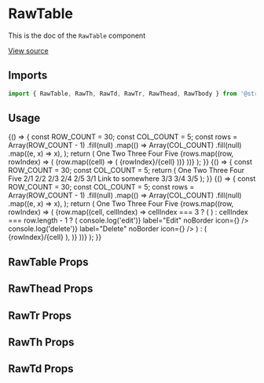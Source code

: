 <!--- RawTable.stories.mdx --->




<Meta title="Design System/Technical Components/RawTable" component={RawTable} />

# RawTable

This is the doc of the `RawTable` component

[View source](https://github.com/strapi/design-system/tree/main/packages/strapi-design-system/src/RawTable)

## Imports

```js
import { RawTable, RawTh, RawTd, RawTr, RawThead, RawTbody } from '@strapi/design-system';
```

## Usage

<Canvas>
  <Story name="base">
    {() => {
      const ROW_COUNT = 30;
      const COL_COUNT = 5;
      const rows = Array(ROW_COUNT - 1)
        .fill(null)
        .map(() =>
          Array(COL_COUNT)
            .fill(null)
            .map((e, x) => x),
        );
      return (
        <Box shadow="filterShadow" padding={3} hasRadius>
          <RawTable colCount={COL_COUNT} rowCount={ROW_COUNT}>
            <RawThead>
              <RawTr>
                <RawTh>
                  <Box color="neutral800" padding={2} background="neutral200">
                    One
                  </Box>
                </RawTh>
                <RawTh>
                  <Box color="neutral800" padding={2} background="neutral200">
                    Two
                  </Box>
                </RawTh>
                <RawTh>
                  <Box color="neutral800" padding={2} background="neutral200">
                    Three
                  </Box>
                </RawTh>
                <RawTh>
                  <Box color="neutral800" padding={2} background="neutral200">
                    Four
                  </Box>
                </RawTh>
                <RawTh>
                  <Box color="neutral800" padding={2} background="neutral200">
                    Five
                  </Box>
                </RawTh>
              </RawTr>
            </RawThead>
            <RawTbody>
              {rows.map((row, rowIndex) => (
                <RawTr key={`row-${rowIndex}`}>
                  {row.map((cell) => (
                    <RawTd key={`cell-${rowIndex}-${cell}`}>
                      <Box color="neutral800" padding={2}>
                        {rowIndex}/{cell}
                      </Box>
                    </RawTd>
                  ))}
                </RawTr>
              ))}
            </RawTbody>
          </RawTable>
        </Box>
      );
    }}
  </Story>
  <Story name="simple">
    {() => {
      const ROW_COUNT = 30;
      const COL_COUNT = 5;
      return (
        <Box shadow="filterShadow" padding={3} hasRadius>
          <RawTable colCount={COL_COUNT} rowCount={ROW_COUNT}>
            <RawThead>
              <RawTr>
                <RawTh>
                  <Box color="neutral800" padding={2} background="neutral200">
                    One
                  </Box>
                </RawTh>
                <RawTh>
                  <Box color="neutral800" padding={2} background="neutral200">
                    Two
                  </Box>
                </RawTh>
                <RawTh>
                  <Box color="neutral800" padding={2} background="neutral200">
                    Three
                  </Box>
                </RawTh>
                <RawTh>
                  <Box color="neutral800" padding={2} background="neutral200">
                    Four
                  </Box>
                </RawTh>
                <RawTh>
                  <Box color="neutral800" padding={2} background="neutral200">
                    Five
                  </Box>
                </RawTh>
              </RawTr>
            </RawThead>
            <RawTbody>
              <RawTr>
                <RawTd color="neutral800">2/1</RawTd>
                <RawTd color="neutral800">2/2</RawTd>
                <RawTd color="neutral800">2/3</RawTd>
                <RawTd color="neutral800">2/4</RawTd>
                <RawTd color="neutral800">2/5</RawTd>
              </RawTr>
              <RawTr>
                <RawTd color="neutral800">3/1</RawTd>
                <RawTd>
                  <Link href="#">Link to somewhere</Link>
                </RawTd>
                <RawTd color="neutral800">3/3</RawTd>
                <RawTd color="neutral800">3/4</RawTd>
                <RawTd color="neutral800">3/5</RawTd>
              </RawTr>
            </RawTbody>
          </RawTable>
        </Box>
      );
    }}
  </Story>
  <Story name="aria">
    {() => {
      const ROW_COUNT = 30;
      const COL_COUNT = 5;
      const rows = Array(ROW_COUNT - 1)
        .fill(null)
        .map(() =>
          Array(COL_COUNT)
            .fill(null)
            .map((e, x) => x),
        );
      return (
        <Box shadow="filterShadow" padding={3} hasRadius>
          <RawTable colCount={COL_COUNT} rowCount={ROW_COUNT}>
            <RawThead>
              <RawTr>
                <RawTh>
                  <Box color="neutral800" padding={2} background="neutral200">
                    One
                  </Box>
                </RawTh>
                <RawTh>
                  <Box color="neutral800" padding={2} background="neutral200">
                    Two
                  </Box>
                </RawTh>
                <RawTh>
                  <Box color="neutral800" padding={2} background="neutral200">
                    Three
                  </Box>
                </RawTh>
                <RawTh>
                  <Box color="neutral800" padding={2} background="neutral200">
                    Four
                  </Box>
                </RawTh>
                <RawTh>
                  <Box color="neutral800" padding={2} background="neutral200">
                    Five
                  </Box>
                </RawTh>
              </RawTr>
            </RawThead>
            <RawTbody>
              {rows.map((row, rowIndex) => (
                <RawTr key={`row-${rowIndex}`}>
                  {row.map((cell, cellIndex) =>
                    cellIndex === 3 ? (
                      <RawTd>
                        <TextInput label="name" />
                      </RawTd>
                    ) : cellIndex === row.length - 1 ? (
                      <RawTd>
                        <Flex>
                          <IconButton onClick={() => console.log('edit')} label="Edit" noBorder icon={<Pencil />} />
                          <Box paddingLeft={1}>
                            <IconButton
                              onClick={() => console.log('delete')}
                              label="Delete"
                              noBorder
                              icon={<Trash />}
                            />
                          </Box>
                        </Flex>
                      </RawTd>
                    ) : (
                      <RawTd key={`cell-${rowIndex}-${cell}`}>
                        <Box color="neutral800" padding={2}>
                          {rowIndex}/{cell}
                        </Box>
                      </RawTd>
                    ),
                  )}
                </RawTr>
              ))}
            </RawTbody>
          </RawTable>
        </Box>
      );
    }}
  </Story>
</Canvas>

## RawTable Props

<ArgsTable of={RawTable} />

## RawThead Props

<ArgsTable of={RawThead} />

## RawTr Props

<ArgsTable of={RawTr} />

## RawTh Props

<ArgsTable of={RawTh} />

## RawTd Props

<ArgsTable of={RawTd} />
